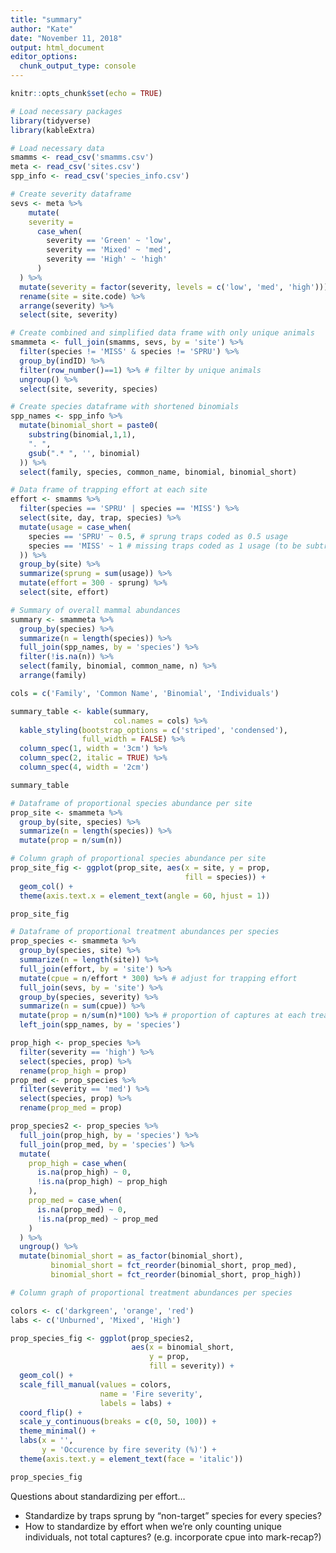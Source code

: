 ```yaml
---
title: "summary"
author: "Kate"
date: "November 11, 2018"
output: html_document
editor_options: 
  chunk_output_type: console
---
```


```r
knitr::opts_chunk$set(echo = TRUE)
```


```r

# Load necessary packages
library(tidyverse)
library(kableExtra)

# Load necessary data
smamms <- read_csv('smamms.csv')
meta <- read_csv('sites.csv')
spp_info <- read_csv('species_info.csv')

```


```r

# Create severity dataframe
sevs <- meta %>% 
    mutate(
    severity = 
      case_when(
        severity == 'Green' ~ 'low',
        severity == 'Mixed' ~ 'med',
        severity == 'High' ~ 'high'
      )
  ) %>% 
  mutate(severity = factor(severity, levels = c('low', 'med', 'high'))) %>% 
  rename(site = site.code) %>% 
  arrange(severity) %>% 
  select(site, severity)

# Create combined and simplified data frame with only unique animals
smammeta <- full_join(smamms, sevs, by = 'site') %>% 
  filter(species != 'MISS' & species != 'SPRU') %>%
  group_by(indID) %>% 
  filter(row_number()==1) %>% # filter by unique animals
  ungroup() %>% 
  select(site, severity, species)

# Create species dataframe with shortened binomials
spp_names <- spp_info %>% 
  mutate(binomial_short = paste0(
    substring(binomial,1,1),
    ". ",
    gsub(".* ", '', binomial)
  )) %>% 
  select(family, species, common_name, binomial, binomial_short)

```


```r

# Data frame of trapping effort at each site
effort <- smamms %>% 
  filter(species == 'SPRU' | species == 'MISS') %>%
  select(site, day, trap, species) %>% 
  mutate(usage = case_when(
    species == 'SPRU' ~ 0.5, # sprung traps coded as 0.5 usage
    species == 'MISS' ~ 1 # missing traps coded as 1 usage (to be subtracted)
  )) %>% 
  group_by(site) %>% 
  summarize(sprung = sum(usage)) %>% 
  mutate(effort = 300 - sprung) %>% 
  select(site, effort)

# Summary of overall mammal abundances
summary <- smammeta %>% 
  group_by(species) %>% 
  summarize(n = length(species)) %>% 
  full_join(spp_names, by = 'species') %>% 
  filter(!is.na(n)) %>% 
  select(family, binomial, common_name, n) %>% 
  arrange(family)

cols = c('Family', 'Common Name', 'Binomial', 'Individuals')

summary_table <- kable(summary,
                       col.names = cols) %>% 
  kable_styling(bootstrap_options = c('striped', 'condensed'),
                full_width = FALSE) %>% 
  column_spec(1, width = '3cm') %>% 
  column_spec(2, italic = TRUE) %>% 
  column_spec(4, width = '2cm')

summary_table

```


```r

# Dataframe of proportional species abundance per site
prop_site <- smammeta %>% 
  group_by(site, species) %>% 
  summarize(n = length(species)) %>% 
  mutate(prop = n/sum(n))

# Column graph of proportional species abundance per site
prop_site_fig <- ggplot(prop_site, aes(x = site, y = prop,
                                       fill = species)) +
  geom_col() +
  theme(axis.text.x = element_text(angle = 60, hjust = 1))

prop_site_fig

```


```r

# Dataframe of proportional treatment abundances per species
prop_species <- smammeta %>% 
  group_by(species, site) %>% 
  summarize(n = length(site)) %>% 
  full_join(effort, by = 'site') %>% 
  mutate(cpue = n/effort * 300) %>% # adjust for trapping effort
  full_join(sevs, by = 'site') %>% 
  group_by(species, severity) %>% 
  summarize(n = sum(cpue)) %>% 
  mutate(prop = n/sum(n)*100) %>% # proportion of captures at each treatment, per species
  left_join(spp_names, by = 'species')

prop_high <- prop_species %>% 
  filter(severity == 'high') %>% 
  select(species, prop) %>% 
  rename(prop_high = prop)
prop_med <- prop_species %>% 
  filter(severity == 'med') %>% 
  select(species, prop) %>% 
  rename(prop_med = prop)

prop_species2 <- prop_species %>% 
  full_join(prop_high, by = 'species') %>% 
  full_join(prop_med, by = 'species') %>% 
  mutate(
    prop_high = case_when(
      is.na(prop_high) ~ 0,
      !is.na(prop_high) ~ prop_high
    ),
    prop_med = case_when(
      is.na(prop_med) ~ 0,
      !is.na(prop_med) ~ prop_med
    )
  ) %>% 
  ungroup() %>% 
  mutate(binomial_short = as_factor(binomial_short),
         binomial_short = fct_reorder(binomial_short, prop_med),
         binomial_short = fct_reorder(binomial_short, prop_high))

# Column graph of proportional treatment abundances per species

colors <- c('darkgreen', 'orange', 'red')
labs <- c('Unburned', 'Mixed', 'High')

prop_species_fig <- ggplot(prop_species2,
                           aes(x = binomial_short,
                               y = prop,
                               fill = severity)) +
  geom_col() +
  scale_fill_manual(values = colors,
                    name = 'Fire severity',
                    labels = labs) +
  coord_flip() +
  scale_y_continuous(breaks = c(0, 50, 100)) +
  theme_minimal() +
  labs(x = '',
       y = 'Occurence by fire severity (%)') +
  theme(axis.text.y = element_text(face = 'italic'))

prop_species_fig

```

Questions about standardizing per effort...

- Standardize by traps sprung by "non-target" species for every species?
- How to standardize by effort when we're only counting unique individuals, not total captures? (e.g. incorporate cpue into mark-recap?)


